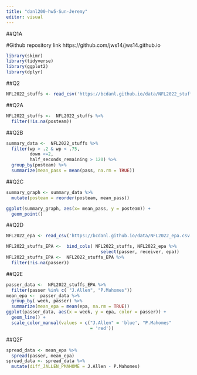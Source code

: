 ```yaml
---
title: "danl200-hw5-Sun-Jeremy"
editor: visual
---
```


##Q1A

#Github repository link https://github.com/jws14/jws14.github.io

```r
library(skimr)
library(tidyverse)
library(ggplot2)
library(dplyr)
```

##Q2

```r
NFL2022_stuffs <- read_csv('https://bcdanl.github.io/data/NFL2022_stuffs.csv')

```

##Q2A

```r
NFL2022_stuffs <-  NFL2022_stuffs %>% 
  filter(!is.na(posteam))

```

##Q2B

```r
summary_data <-  NFL2022_stuffs %>% 
  filter(wp > .2 & wp < .75,
         down <=2,
         half_seconds_remaining > 120) %>% 
  group_by(posteam) %>% 
  summarize(mean_pass = mean(pass, na.rm = TRUE))
```

##Q2C

```r
summary_graph <- summary_data %>% 
  mutate(posteam = reorder(posteam, mean_pass))

ggplot(summary_graph, aes(x= mean_pass, y = posteam)) +
  geom_point() 
```

##Q2D

```r
NFL2022_epa <- read_csv('https://bcdanl.github.io/data/NFL2022_epa.csv')

NFL2022_stuffs_EPA <-  bind_cols( NFL2022_stuffs, NFL2022_epa %>% 
                                    select(passer, receiver, epa))
NFL2022_stuffs_EPA <-  NFL2022_stuffs_EPA %>% 
  filter(!is.na(passer))
```

##Q2E
```r
passer_data <-  NFL2022_stuffs_EPA %>% 
  filter(passer %in% c( "J.Allen", "P.Mahomes"))
mean_epa <-  passer_data %>% 
  group_by( week, passer) %>% 
  summarize(mean_epa = mean(epa, na.rm = TRUE))
ggplot(passer_data, aes(x = week, y = epa, color = passer)) +
  geom_line() +
  scale_color_manual(values = c("J.Allen" = 'blue', "P.Mahomes"
                                = 'red'))
```

##Q2F
```r
spread_data <- mean_epa %>% 
  spread(passer, mean_epa)
spread_data <- spread_data %>% 
  mutate(diff_JALLEN_PMAHOME = J.Allen - P.Mahomes)
```